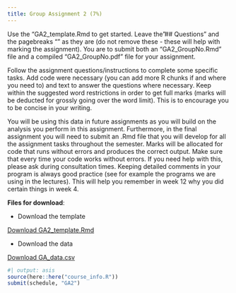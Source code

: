```yaml
---
title: Group Assignment 2 (7%)
---
```


Use the "GA2_template.Rmd to get started. Leave the "## Questions" and the pagebreaks "\newpage" as they are (do not remove these - these will help with marking the assignment). You are to submit both an "GA2_GroupNo.Rmd" file and a compiled "GA2_GroupNo.pdf" file for your assignment.

Follow the assignment questions/instructions to complete some specific tasks. Add code were necessary (you can add more R chunks if and where you need to) and text to answer the questions where necessary. Keep within the suggested word restrictions in order to get full marks (marks will be deducted for grossly going over the word limit). This is to encourage you to be concise in your writing. 

You will be using this data in future assignments as you will build on the analysis you perform in this assignment. Furthermore, in the final assignment you will need to submit an .Rmd file that you will develop for all the assignment tasks throughout the semester. Marks will be allocated for code that runs without errors and produces the correct output. Make sure that every time your code works without errors. If you need help with this, please ask during consultation times. Keeping detailed comments in your program is always good practice (see for example the programs we are using in the lectures). This will help you remember in week 12 why you did certain things in week 4. 

**Files for download**:

* Download the template

::: {.callout appearance="minimal"}
<i class="bi bi-download"></i> [Download GA2_template.Rmd](assignment_data/GA2_template.Rmd){download="GA2_template.qmd"}
:::

* Download the data 

::: {.callout appearance="minimal"}
<i class="bi bi-download"></i> [Download GA_data.csv](assignment_data/GA_data.csv){download="GA_data.csv"}
:::


```r
#| output: asis
source(here::here("course_info.R"))
submit(schedule, "GA2")
```
